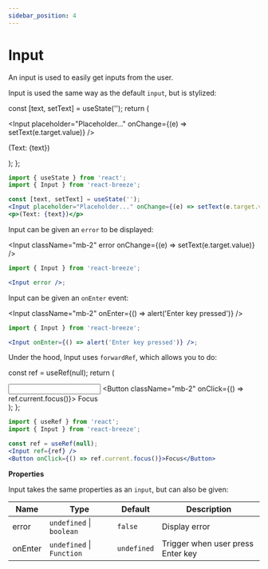 ```yaml
---
sidebar_position: 4
---
```


# Input

An input is used to easily get inputs from the user.


<Title as="h3">Default</Title>

Input is used the same way as the default `input`, but is stylized:

  const [text, setText] = useState('');
  return (
    <div>
      <Input placeholder="Placeholder..." onChange={(e) => setText(e.target.value)} />
      <p className="mb-2">(Text: {text})</p>
    </div>
  );
};

<InputExample />

```jsx
import { useState } from 'react';
import { Input } from 'react-breeze';

const [text, setText] = useState('');
<Input placeholder="Placeholder..." onChange={(e) => setText(e.target.value)} />
<p>(Text: {text})</p>
```

<Title as="h3">Error</Title>

Input can be given an `error` to be displayed:

<Input className="mb-2" error onChange={(e) => setText(e.target.value)} />

```jsx
import { Input } from 'react-breeze';

<Input error />;
```

<Title as="h3">onEnter</Title>

Input can be given an `onEnter` event:

<Input className="mb-2" onEnter={() => alert('Enter key pressed')} />

```jsx
import { Input } from 'react-breeze';

<Input onEnter={() => alert('Enter key pressed')} />;
```

<Title as="h3">Ref</Title>

Under the hood, Input uses `forwardRef`, which allows you to do:

  const ref = useRef(null);
  return (
    <div>
      <Input ref={ref} />
      <Button className="mb-2" onClick={() => ref.current.focus()}>
        Focus
      </Button>
    </div>
  );
};

<InputRefExample />

```jsx
import { useRef } from 'react';
import { Input } from 'react-breeze';

const ref = useRef(null);
<Input ref={ref} />
<Button onClick={() => ref.current.focus()}>Focus</Button>
```

**Properties**

Input takes the same properties as an `input`, but can also be given:

| Name    | Type                      | Default     | Description                       |
| ------- | ------------------------- | ----------- | --------------------------------- |
| error   | `undefined` \| `boolean`  | `false`     | Display error                     |
| onEnter | `undefined` \| `Function` | `undefined` | Trigger when user press Enter key |
